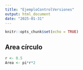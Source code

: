 ```yaml
---
title: "EjemploControlVersiones"
output: html_document
date: "2025-01-31"
---
```


```r
knitr::opts_chunk$set(echo = TRUE)
```

## Area círculo

```r
r <- 0.5
Area <- pi*r*2
```

